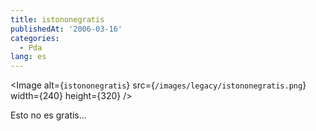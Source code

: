 ```yaml
---
title: istononegratis
publishedAt: '2006-03-16'
categories:
  - Pda
lang: es
---
```


<Image
  alt={`istononegratis`}
  src={`/images/legacy/istononegratis.png`}
  width={240}
  height={320}
/>

Esto no es gratis...
